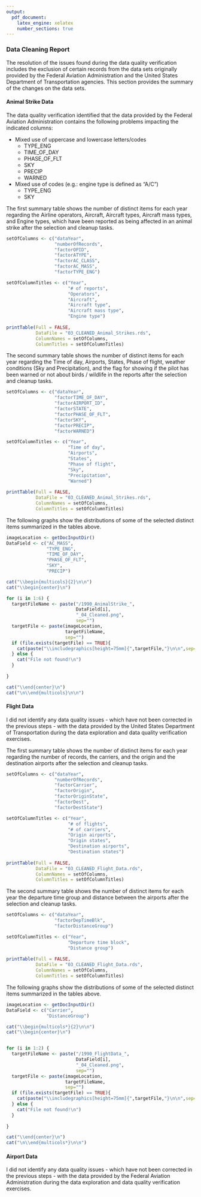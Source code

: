 ```yaml
---
output:
  pdf_document:
    latex_engine: xelatex
    number_sections: true
---
```


### Data Cleaning Report

The resolution of the issues found during the data quality verification includes the exclusion of certain records from the data sets originally provided by the Federal Aviation Administration and the United States Department of Transportation agencies. This section provides the summary of the changes on the data sets.

#### Animal Strike Data

The data quality verification identified that the data provided by the Federal Aviation Administration contains the following problems impacting the indicated columns:

* Mixed use of uppercase and lowercase letters/codes
    + TYPE_ENG
    + TIME_OF_DAY
    + PHASE_OF_FLT
    + SKY
    + PRECIP
    + WARNED
* Mixed use of codes (e.g.: engine type is defined as "A/C")
    + TYPE_ENG
    + SKY


The first summary table shows the number of distinct items for each year regarding the Airline operators, Aircraft, Aircraft types, Aircraft mass types, and Engine types, which have been reported as being affected in an animal strike after the selection and cleanup tasks.


```r
setOfColumns <- c("dataYear",
                  "numberOfRecords",
                  "factorOPID",
                  "factorATYPE",
                  "factorAC_CLASS",
                  "factorAC_MASS",
                  "factorTYPE_ENG")

setOfColumnTitles <- c("Year",
                       "# of reports",
                       "Operators",
                       "Aircraft",
                       "Aircraft type",
                       "Aircraft mass type",
                       "Engine type")
  
printTable(Full = FALSE, 
           DataFile = "03_CLEANED_Animal_Strikes.rds", 
           ColumnNames = setOfColumns, 
           ColumnTitles = setOfColumnTitles)
```

The second summary table shows the number of distinct items for each year regarding the Time of day, Airports, States, Phase of flight, weather conditions (Sky and Precipitation), and the flag for showing if the pilot has been warned or not about birds / wildlife in the reports after the selection and cleanup tasks.

```r
setOfColumns <- c("dataYear",
                  "factorTIME_OF_DAY",
                  "factorAIRPORT_ID",
                  "factorSTATE",
                  "factorPHASE_OF_FLT",
                  "factorSKY",
                  "factorPRECIP",
                  "factorWARNED")

setOfColumnTitles <- c("Year",
                       "Time of day",
                       "Airports",
                       "States",
                       "Phase of flight",
                       "Sky",
                       "Precipitation",
                       "Warned")
  
printTable(Full = FALSE, 
           DataFile = "03_CLEANED_Animal_Strikes.rds", 
           ColumnNames = setOfColumns, 
           ColumnTitles = setOfColumnTitles)
```

The following graphs show the distributions of some of the selected distinct items summarized in the tables above.

\newpage

```r

imageLocation <- getDocInputDir()
DataField <- c("AC_MASS", 
               "TYPE_ENG", 
               "TIME_OF_DAY", 
               "PHASE_OF_FLT", 
               "SKY", 
               "PRECIP")

cat("\\begin{multicols}{2}\n\n")
cat("\\begin{center}\n")

for (i in 1:6) {
  targetFileName <- paste("/1990_AnimalStrike_", 
                          DataField[i],
                          "_04_Cleaned.png", 
                          sep="")
  targetFile <- paste(imageLocation,
                      targetFileName,
                      sep="")
  if (file.exists(targetFile) == TRUE){
    cat(paste("\\includegraphics[height=75mm]{",targetFile,"}\n\n",sep=""),sep="")
  } else {
    cat("File not found!\n")
  }
  
}

cat("\\end{center}\n")
cat("\n\\end{multicols}\n\n")

```
\newpage

#### Flight Data

I did not identify any data quality issues - which have not been corrected in the previous steps - with the data provided by the United States Department of Transportation during the data exploration and data quality verification exercises.


The first summary table shows the number of distinct items for each year regarding the number of records, the carriers, and the origin and the destination airports after the selection and cleanup tasks.

```r
setOfColumns <- c("dataYear",
                  "numberOfRecords",
                  "factorCarrier",
                  "factorOrigin",
                  "factorOriginState",
                  "factorDest",
                  "factorDestState")

setOfColumnTitles <- c("Year",
                       "# of flights",
                       "# of carriers",
                       "Origin airports",
                       "Origin states",
                       "Destination airports",
                       "Destination states")
  
printTable(Full = FALSE, 
           DataFile = "03_CLEANED_Flight_Data.rds", 
           ColumnNames = setOfColumns, 
           ColumnTitles = setOfColumnTitles)
```


The second summary table shows the number of distinct items for each year the departure time group and distance between the airports after the selection and cleanup tasks.

```r
setOfColumns <- c("dataYear",
                  "factorDepTimeBlk",
                  "factorDistanceGroup")

setOfColumnTitles <- c("Year",
                       "Departure time block",
                       "Distance group")
  
printTable(Full = FALSE, 
           DataFile = "03_CLEANED_Flight_Data.rds", 
           ColumnNames = setOfColumns, 
           ColumnTitles = setOfColumnTitles)
```


The following graphs show the distributions of some of the selected distinct items summarized in the tables above.

```r

imageLocation <- getDocInputDir()
DataField <- c("Carrier",
               "DistanceGroup")

cat("\\begin{multicols*}{2}\n\n")
cat("\\begin{center}\n")


for (i in 1:2) {
  targetFileName <- paste("/1990_FlightData_", 
                          DataField[i],
                          "_04_Cleaned.png", 
                          sep="")
  targetFile <- paste(imageLocation, 
                      targetFileName, 
                      sep="")
  if (file.exists(targetFile) == TRUE){
    cat(paste("\\includegraphics[height=75mm]{",targetFile,"}\n\n",sep=""),sep="")
  } else {
    cat("File not found!\n")
  }
  
}

cat("\\end{center}\n")
cat("\n\\end{multicols*}\n\n")
```

#### Airport Data

I did not identify any data quality issues - which have not been corrected in the previous steps - with the data provided by the Federal Aviation Administration during the data exploration and data quality verification exercises.
